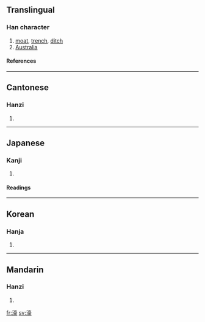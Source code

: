 ==Translingual==
===Han character===
{{Han char|rn=85|rad=水|as=14|sn=17|four=3013<sub>2</sub>|canj=水卜口人 (EYRO)}}
# [[moat]], [[trench]], [[ditch]]
# [[Australia]]
====References====
{{Han ref|kx=0656.060|dkj=18502|dj=1066.110|hdz=31771.090|uh=6FE0|ud=28640|bh=C0DA|bd=49370}}

----
==Cantonese==
===Hanzi===
{{yue-hanzi|jyut=|y=hou4}}
# {{defn|Cantonese}}

----
==Japanese==
===Kanji===
{{ja-kanji|grade=|rs=水14}}
# {{defn|Japanese}} 
====Readings====
{{ja-readings|on=[[ごう]] (gō)|kun=[[ほり]] (hori)}}

----
==Korean==
===Hanja===
{{ko-hanja|hangeul=호|eumhun=|rv=ho|mr=ho|y=ho}}
# {{defn|Korean}}

----
==Mandarin==
===Hanzi===
{{cmn-hanzi|pin=[[ér]] (er2), [[háo]] (hao2), [[nuán]] (nuan2), [[nuò]] (nuo4), [[ruǎn]] (ruan3)|wg=erh<sup>2</sup>, hao<sup>2</sup>, nuan<sup>2</sup>, no<sup>4</sup>, juan<sup>3</sup>}}
# {{defn|Mandarin}}

[[fr:濠]]
[[sv:濠]]